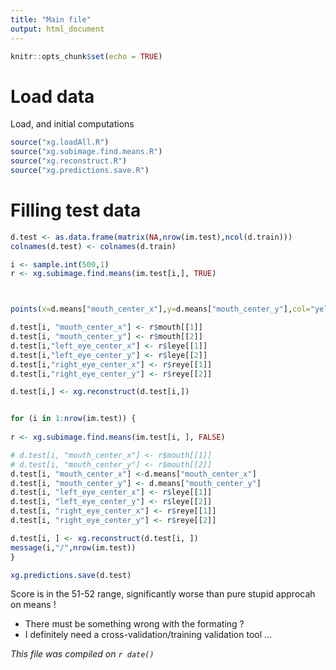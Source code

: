 ```yaml
---
title: "Main file"
output: html_document
---
```


```r
knitr::opts_chunk$set(echo = TRUE)
```

# Load data

Load, and initial computations

```r
source("xg.loadAll.R")
source("xg.subimage.find.means.R")
source("xg.reconstruct.R")
source("xg.predictions.save.R")
```

# Filling test data

```r
d.test <- as.data.frame(matrix(NA,nrow(im.test),ncol(d.train)))
colnames(d.test) <- colnames(d.train)
```

```r
i <- sample.int(500,1)
r <- xg.subimage.find.means(im.test[i,], TRUE)



points(x=d.means["mouth_center_x"],y=d.means["mouth_center_y"],col="yellow", pch=1)

d.test[i, "mouth_center_x"] <- r$mouth[[1]]
d.test[i, "mouth_center_y"] <- r$mouth[[2]]
d.test[i,"left_eye_center_x"] <- r$leye[[1]]
d.test[i,"left_eye_center_y"] <- r$leye[[2]]
d.test[i,"right_eye_center_x"] <- r$reye[[1]]
d.test[i,"right_eye_center_y"] <- r$reye[[2]]

d.test[i,] <- xg.reconstruct(d.test[i,])



```


```r


for (i in 1:nrow(im.test)) {
  
r <- xg.subimage.find.means(im.test[i, ], FALSE)

# d.test[i, "mouth_center_x"] <- r$mouth[[1]]
# d.test[i, "mouth_center_y"] <- r$mouth[[2]]
d.test[i, "mouth_center_x"] <-d.means["mouth_center_x"]
d.test[i, "mouth_center_y"] <- d.means["mouth_center_y"]
d.test[i, "left_eye_center_x"] <- r$leye[[1]]
d.test[i, "left_eye_center_y"] <- r$leye[[2]]
d.test[i, "right_eye_center_x"] <- r$reye[[1]]
d.test[i, "right_eye_center_y"] <- r$reye[[2]]

d.test[i, ] <- xg.reconstruct(d.test[i, ])
message(i,"/",nrow(im.test))
}

```

```r

xg.predictions.save(d.test)
```

Score is in the 51-52 range, significantly worse than pure stupid approcah on means !

* There must be something wrong with the formating ?
* I definitely need a cross-validation/training validation tool ...


*This file was compiled on `r date()`*